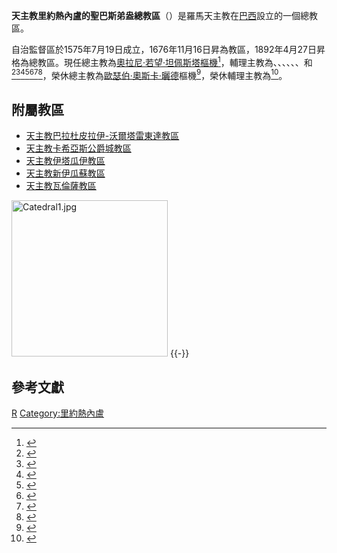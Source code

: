 {{Multiple issues|
{{Primarysources|time=2019-12-05T18:16:39+00:00}}
{{Refimprove|time=2019-12-05T18:16:39+00:00}}
}}
{{NoteTA
|1=zh-hk:安多尼; zh-mo:安多尼; zh-tw:安東尼;
|2=zh-hk:奧斯定; zh-tw:奧思定;
}}
{{Infobox Roman Catholic diocese
|Roman Catholic Diocese of=天主教里約熱內盧的聖巴斯弟盎總教區
|Latin name of diocese=Archidioecesis Sancti Sebastiani Fluminis Ianuarii
|border = catholic
|image=[[Image:Rio-Cathedral1.jpg|250px]]
|caption=聖巴斯弟盎主教座堂
|location=[[巴西|巴西]][[里約熱內盧州|里約熱內盧州]][[里約熱內盧|里約熱內盧]]
|territory=
|population=3,556,095
|rite=[[羅馬禮|羅馬禮]]
|patron=[[聖巴斯弟盎|聖巴斯弟盎]]（主）<br />[[聖亞納|聖亞納]]（副）
|province=里約熱內盧
|established=1575年7月19日
|cathedral=[[里約熱內盧主教座堂|聖巴斯弟盎主教座堂]]
|co-cathedral=
|leadership=總主教
|website=[http://www.arquidiocese.org.br/ 里約熱內盧總教區]
|pope = {{incumbent pope}}
|metropolitan = [[奧拉尼·若望·坦佩斯塔|奧拉尼·若望·坦佩斯塔]]
|coadjutor archbishop = 
|auxiliary = {{link-pt|安多尼·奧斯定·迪亞斯-杜阿爾特|Antônio Augusto Dias Duarte}}<br />{{link-pt|羅格·科斯塔-索扎|Roque Costa Souza}}<br />{{link-pt|岳厄爾·波爾特拉-阿馬多|Joel Portella Amado}}<br />{{link-de|保祿·阿爾韋斯-羅芒|Paulo Alves Romão}}<br />{{link-pt|茹阿雷茲·德洛爾托-塞科|Juarez Delorto Secco}}<br />{{link-de|保祿·賽蘇·迪亞斯-多-納斯西門托|Paulo Celso Dias do Nascimento}}<br />{{link-pl|茲齊斯瓦夫·布瓦什奇克|Zdzisław Błaszczyk|茲齊斯瓦夫·斯坦尼斯瓦夫·布瓦什奇克}}<br />{{link-pt|塞利奧斯·達-西韋拉-卡里什托-菲爾奧|Célio da Silveira Calixto Filho}}
|emeritus = [[歐瑟伯·奧斯卡·曬德|歐瑟伯·奧斯卡·曬德]]（榮休總主教）<br />{{link-pt|阿西斯·洛佩斯|Assis Lopes}}（榮休輔理主教）
}}
'''天主教里約熱內盧的聖巴斯弟盎總教區'''（{{lang-la|Archidiocesis Sancti Sebastiani Fluminis Ianuarii}}）是羅馬天主教在[[巴西|巴西]]設立的一個總教區。

自治監督區於1575年7月19日成立，1676年11月16日昇為教區，1892年4月27日昇格為總教區。現任總主教為[[奧拉尼·若望·坦佩斯塔|奧拉尼·若望·坦佩斯塔]][[樞機|樞機]]<ref>{{cite web |last1=Miranda |first1=Salvador |title=Consistory of February 22, 2014 |url=https://webdept.fiu.edu/~mirandas/bios2014.htm |publisher=Florida International University |accessdate=2019-12-05 |archiveurl=https://web.archive.org/web/20190930132220/https://webdept.fiu.edu/~mirandas/bios2014.htm |archivedate=2019-09-30 |language=en |dead-url=no }}</ref>，輔理主教為{{link-pt|安多尼·奧斯定·迪亞斯-杜阿爾特|Antônio Augusto Dias Duarte}}、{{link-pt|羅格·科斯塔-索扎|Roque Costa Souza}}、{{link-pt|岳厄爾·波爾特拉-阿馬多|Joel Portella Amado}}、{{link-de|保祿·阿爾韋斯-羅芒|Paulo Alves Romão}}、{{link-pt|茹阿雷茲·德洛爾托-塞科|Juarez Delorto Secco}}、{{link-de|保祿·賽蘇·迪亞斯-多-納斯西門托|Paulo Celso Dias do Nascimento}}、{{link-pl|茲齊斯瓦夫·布瓦什奇克|Zdzisław Błaszczyk|茲齊斯瓦夫·斯坦尼斯瓦夫·布瓦什奇克}}和{{link-pt|塞利奧斯·達-西韋拉-卡里什托-菲爾奧|Célio da Silveira Calixto Filho}}<ref>{{cite press release |title=RINUNCE E NOMINE, 12.01.2005 |url=https://press.vatican.va/content/salastampa/it/bollettino/pubblico/2005/01/12/0019/00052.html |publisher=Sala Stampa della Santa Sede |accessdate=2019-12-05 |archiveurl=https://web.archive.org/web/20191205152211/https://press.vatican.va/content/salastampa/it/bollettino/pubblico/2005/01/12/0019/00052.html |archivedate=2019-12-05 |language=it |date=2005-01-12 |dead-url=no }}</ref><ref>{{cite press release |title=RINUNCE E NOMINE, 09.05.2012 |url=https://press.vatican.va/content/salastampa/it/bollettino/pubblico/2012/05/09/0261/00622.html |publisher=Sala Stampa della Santa Sede |accessdate=2019-12-05 |archiveurl=https://web.archive.org/web/20191205152749/https://press.vatican.va/content/salastampa/it/bollettino/pubblico/2012/05/09/0261/00622.html |archivedate=2019-12-05 |language=it |date=2012-05-09 |dead-url=no }}</ref><ref>{{cite press release |title=Other Pontifical Acts, 07.12.2016 |url=https://press.vatican.va/content/salastampa/en/bollettino/pubblico/2016/12/07/161207e.html |publisher=Holy See Press Office |accessdate=2019-12-05 |archiveurl=https://web.archive.org/web/20191205162330/https://press.vatican.va/content/salastampa/en/bollettino/pubblico/2016/12/07/161207e.html |archivedate=2019-12-05 |language=en |date=2016-12-07 |dead-url=no }}</ref><ref>{{cite press release |title=Resignations and Appointments, 07.06.2017 |url=https://press.vatican.va/content/salastampa/en/bollettino/pubblico/2017/06/07/170607b.html |publisher=Holy See Press Office |accessdate=2019-12-05 |archiveurl=https://web.archive.org/web/20191205163506/https://press.vatican.va/content/salastampa/en/bollettino/pubblico/2017/06/07/170607b.html |archivedate=2019-12-05 |language=en |date=2017-06-07 |dead-url=no }}</ref><ref>{{cite press release |title=Resignations and Appointments, 27.10.2017 |url=https://press.vatican.va/content/salastampa/en/bollettino/pubblico/2017/10/27/171027c.html |publisher=Holy See Press Office |accessdate=2019-12-05 |archiveurl=https://web.archive.org/web/20191205170228/https://press.vatican.va/content/salastampa/en/bollettino/pubblico/2017/10/27/171027c.html |archivedate=2019-12-05 |language=en |date=2017-10-27 |dead-url=no }}</ref><ref>{{cite press release |title=Resignations and Appointments, 04.12.2019 |url=https://press.vatican.va/content/salastampa/en/bollettino/pubblico/2019/12/04/191204e.html |publisher=Holy See Press Office |accessdate=2019-12-04 |archiveurl=https://web.archive.org/web/20191204135502/https://press.vatican.va/content/salastampa/en/bollettino/pubblico/2019/12/04/191204e.html |archivedate=2019-12-04 |language=en |date=2019-12-04 |dead-url=no }}</ref><ref>{{cite press release |title=Resignations and Appointments, 27.05.2020 |url=https://press.vatican.va/content/salastampa/en/bollettino/pubblico/2020/05/27/200527c.html |publisher=Holy See Press Office |accessdate=2020-05-27 |archiveurl=https://web.archive.org/web/20200527155649/https://press.vatican.va/content/salastampa/en/bollettino/pubblico/2020/05/27/200527c.html |archivedate=2020-05-27 |language=en |date=2020-05-27 |dead-url=no }}</ref>，榮休總主教為[[歐瑟伯·奧斯卡·曬德|歐瑟伯·奧斯卡·曬德]]樞機<ref>{{cite web |last1=Miranda |first1=Salvador |title=Consistory of October 21, 2003 (IX) |url=https://webdept.fiu.edu/~mirandas/bios2003.htm |publisher=Florida International University |accessdate=2019-12-05 |archiveurl=https://web.archive.org/web/20191205180957/https://webdept.fiu.edu/~mirandas/bios2003.htm |archivedate=2019-12-05 |language=en |dead-url=yes }}</ref>，榮休輔理主教為{{link-pt|阿西斯·洛佩斯|Assis Lopes}}<ref>{{cite press release |title=RINUNCE E NOMINE, 26.01.2011 |url=https://press.vatican.va/content/salastampa/it/bollettino/pubblico/2011/01/26/0056/00133.html |publisher=Sala Stampa della Santa Sede |accessdate=2019-12-05 |archiveurl=https://web.archive.org/web/20191122154326/https://press.vatican.va/content/salastampa/it/bollettino/pubblico/2011/01/26/0056/00133.html |archivedate=2019-11-22 |language=it |date=2011-01-26 |dead-url=no }}</ref>。

==附屬教區==
*[[天主教巴拉杜皮拉伊-沃爾塔雷東達教區|天主教巴拉杜皮拉伊-沃爾塔雷東達教區]]
*[[天主教卡希亞斯公爵城教區|天主教卡希亞斯公爵城教區]]
*[[天主教伊塔瓜伊教區|天主教伊塔瓜伊教區]]
*[[天主教新伊瓜蘇教區|天主教新伊瓜蘇教區]]
*[[天主教瓦倫薩教區|天主教瓦倫薩教區]]

[[File:Catedral1.jpg|250px]]
{{-}}
== 參考文獻 ==
{{reflist}}

{{巴西天主教教省}}
[[Category:巴西天主教教區|R]]
[[Category:里約熱內盧|Category:里約熱內盧]]